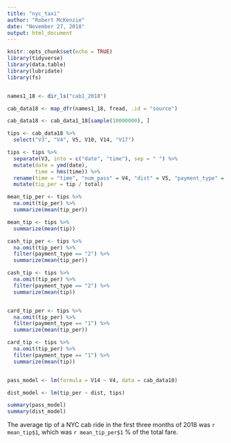 ```yaml
---
title: "nyc_taxi"
author: "Robert McKenzie"
date: "November 27, 2018"
output: html_document
---
```


```r
knitr::opts_chunk$set(echo = TRUE)
library(tidyverse)
library(data.table)
library(lubridate)
library(fs)


names1_18 <- dir_ls("cab1_2018")

cab_data18 <- map_dfr(names1_18, fread, .id = "source")

cab_data18 <- cab_data1_18[sample(10000000), ]

tips <- cab_data18 %>%
  select("V3", "V4", V5, V10, V14, "V17")

tips <- tips %>%
  separate(V3, into = c("date", "time"), sep = " ") %>%
  mutate(date = ymd(date),
         time = hms(time)) %>%
  rename(time = "time", "num_pass" = V4, "dist" = V5, "payment_type" = V10, "tip" = V14, "total" = V17) %>%
  mutate(tip_per = tip / total) 

mean_tip_per <- tips %>%
  na.omit(tip_per) %>%
  summarize(mean(tip_per)) 

mean_tip <- tips %>%
  summarize(mean(tip))

cash_tip_per <- tips %>%
  na.omit(tip_per) %>%
  filter(payment_type == "2") %>%
  summarize(mean(tip_per)) 

cash_tip <- tips %>%
  na.omit(tip_per) %>%
  filter(payment_type == "2") %>%
  summarize(mean(tip)) 


card_tip_per <- tips %>%
  na.omit(tip_per) %>%
  filter(payment_type == "1") %>%
  summarize(mean(tip_per))

card_tip <- tips %>%
  na.omit(tip_per) %>%
  filter(payment_type == "1") %>%
  summarize(mean(tip)) 


pass_model <- lm(formula = V14 ~ V4, data = cab_data18)

dist_model <- lm(tip_per ~ dist, tips)

summary(pass_model)
summary(dist_model)

```

The average tip of a NYC cab ride in the first three months of 2018 was `r mean_tip$1`, which was `r mean_tip_per$1` % of the total fare.

